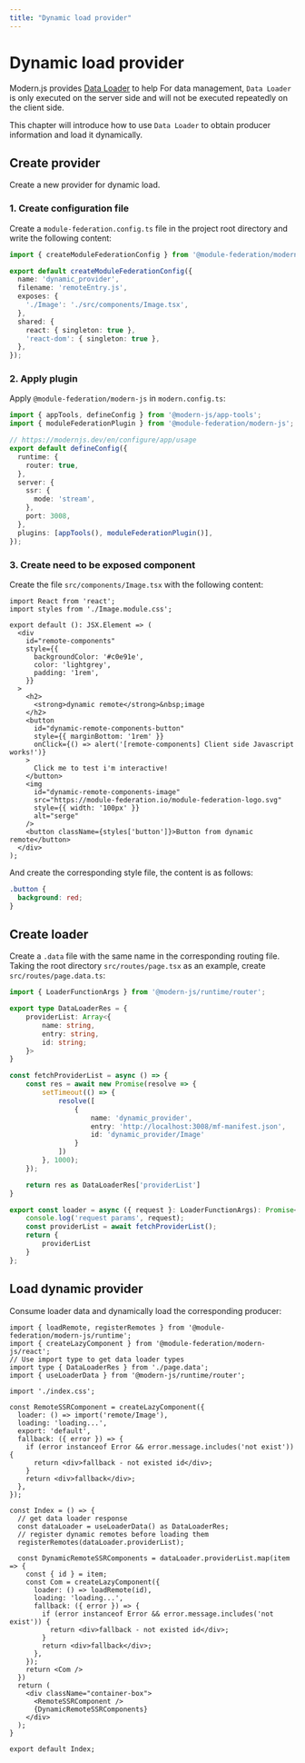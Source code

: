 ```yaml
---
title: "Dynamic load provider"
---
```


# Dynamic load provider


Modern.js provides [Data Loader](https://modernjs.dev/en/guides/basic-features/data/data-fetch.html#data-loader-recommended) to help For data management, `Data Loader` is only executed on the server side and will not be executed repeatedly on the client side.

This chapter will introduce how to use `Data Loader` to obtain producer information and load it dynamically.

## Create provider

Create a new provider for dynamic load.

### 1. Create configuration file

Create a `module-federation.config.ts` file in the project root directory and write the following content:

```ts title='module-federation.config.ts'
import { createModuleFederationConfig } from '@module-federation/modern-js';

export default createModuleFederationConfig({
  name: 'dynamic_provider',
  filename: 'remoteEntry.js',
  exposes: {
    './Image': './src/components/Image.tsx',
  },
  shared: {
    react: { singleton: true },
    'react-dom': { singleton: true },
  },
});
```

### 2. Apply plugin

Apply `@module-federation/modern-js` in `modern.config.ts`:

```ts title='modern.config.ts'
import { appTools, defineConfig } from '@modern-js/app-tools';
import { moduleFederationPlugin } from '@module-federation/modern-js';

// https://modernjs.dev/en/configure/app/usage
export default defineConfig({
  runtime: {
    router: true,
  },
  server: {
    ssr: {
      mode: 'stream',
    },
    port: 3008,
  },
  plugins: [appTools(), moduleFederationPlugin()],
});
```

### 3. Create need to be exposed component

Create the file `src/components/Image.tsx` with the following content:

```tsx title='Image.tsx'
import React from 'react';
import styles from './Image.module.css';

export default (): JSX.Element => (
  <div
    id="remote-components"
    style={{
      backgroundColor: '#c0e91e',
      color: 'lightgrey',
      padding: '1rem',
    }}
  >
    <h2>
      <strong>dynamic remote</strong>&nbsp;image
    </h2>
    <button
      id="dynamic-remote-components-button"
      style={{ marginBottom: '1rem' }}
      onClick={() => alert('[remote-components] Client side Javascript works!')}
    >
      Click me to test i'm interactive!
    </button>
    <img
      id="dynamic-remote-components-image"
      src="https://module-federation.io/module-federation-logo.svg"
      style={{ width: '100px' }}
      alt="serge"
    />
    <button className={styles['button']}>Button from dynamic remote</button>
  </div>
);
```

And create the corresponding style file, the content is as follows:

```css title='Image.module.css'
.button {
  background: red;
}
```

## Create loader

Create a `.data` file with the same name in the corresponding routing file. Taking the root directory `src/routes/page.tsx` as an example, create `src/routes/page.data.ts`:

```ts title='page.data.ts'
import { LoaderFunctionArgs } from '@modern-js/runtime/router';

export type DataLoaderRes = {
    providerList: Array<{
        name: string,
        entry: string,
        id: string;
    }>
}

const fetchProviderList = async () => {
    const res = await new Promise(resolve => {
        setTimeout(() => {
            resolve([
                {
                    name: 'dynamic_provider',
                    entry: 'http://localhost:3008/mf-manifest.json',
                    id: 'dynamic_provider/Image'
                }
            ])
        }, 1000);
    });

    return res as DataLoaderRes['providerList']
}

export const loader = async ({ request }: LoaderFunctionArgs): Promise<DataLoaderRes> => {
    console.log('request params', request);
    const providerList = await fetchProviderList();
    return {
        providerList
    }
};
```

## Load dynamic provider

Consume loader data and dynamically load the corresponding producer:

```tsx
import { loadRemote, registerRemotes } from '@module-federation/modern-js/runtime';
import { createLazyComponent } from '@module-federation/modern-js/react';
// Use import type to get data loader types
import type { DataLoaderRes } from './page.data';
import { useLoaderData } from '@modern-js/runtime/router';

import './index.css';

const RemoteSSRComponent = createLazyComponent({
  loader: () => import('remote/Image'),
  loading: 'loading...',
  export: 'default',
  fallback: ({ error }) => {
    if (error instanceof Error && error.message.includes('not exist')) {
      return <div>fallback - not existed id</div>;
    }
    return <div>fallback</div>;
  },
});

const Index = () => {
  // get data loader response
  const dataLoader = useLoaderData() as DataLoaderRes;
  // register dynamic remotes before loading them
  registerRemotes(dataLoader.providerList);

  const DynamicRemoteSSRComponents = dataLoader.providerList.map(item => {
    const { id } = item;
    const Com = createLazyComponent({
      loader: () => loadRemote(id),
      loading: 'loading...',
      fallback: ({ error }) => {
        if (error instanceof Error && error.message.includes('not exist')) {
          return <div>fallback - not existed id</div>;
        }
        return <div>fallback</div>;
      },
    });
    return <Com />
  })
  return (
    <div className="container-box">
      <RemoteSSRComponent />
      {DynamicRemoteSSRComponents}
    </div>
  );
}

export default Index;
```
